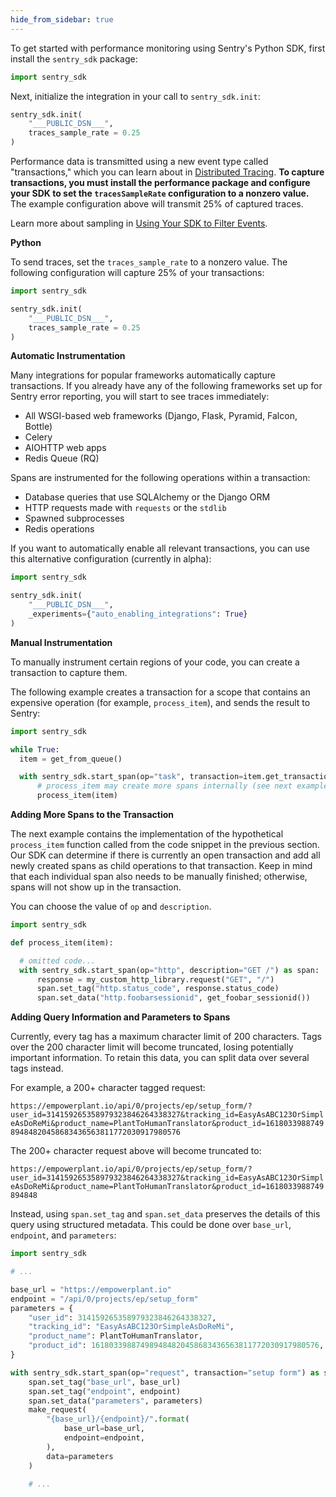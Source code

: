 ```yaml
---
hide_from_sidebar: true
---
```


To get started with performance monitoring using Sentry's Python SDK, first install the `sentry_sdk` package:

```python
import sentry_sdk
```

Next, initialize the integration in your call to `sentry_sdk.init`:

```python
sentry_sdk.init(
    "___PUBLIC_DSN___",
    traces_sample_rate = 0.25
)
```

Performance data is transmitted using a new event type called "transactions," which you can learn about in [Distributed Tracing](/performance-monitoring/distributed-tracing/#traces-transactions-and-spans). **To capture transactions, you must install the performance package and configure your SDK to set the `tracesSampleRate` configuration to a nonzero value.** The example configuration above will transmit 25% of captured traces.

Learn more about sampling in [Using Your SDK to Filter Events](/error-reporting/configuration/filtering/).

**Python**

To send traces, set the `traces_sample_rate` to a nonzero value. The following configuration will capture 25% of your transactions:

```python
import sentry_sdk

sentry_sdk.init(
    "___PUBLIC_DSN___",
    traces_sample_rate = 0.25
)
```

**Automatic Instrumentation**

Many integrations for popular frameworks automatically capture transactions. If you already have any of the following frameworks set up for Sentry error reporting, you will start to see traces immediately:

- All WSGI-based web frameworks (Django, Flask, Pyramid, Falcon, Bottle)
- Celery
- AIOHTTP web apps
- Redis Queue (RQ)

Spans are instrumented for the following operations within a transaction:

- Database queries that use SQLAlchemy or the Django ORM
- HTTP requests made with `requests` or the `stdlib`
- Spawned subprocesses
- Redis operations

If you want to automatically enable all relevant transactions, you can use this alternative configuration (currently in alpha):

```python
import sentry_sdk

sentry_sdk.init(
    "___PUBLIC_DSN___",
    _experiments={"auto_enabling_integrations": True}
)
```

**Manual Instrumentation**

To manually instrument certain regions of your code, you can create a transaction to capture them.

The following example creates a transaction for a scope that contains an expensive operation (for example, `process_item`), and sends the result to Sentry:

```python
import sentry_sdk

while True:
  item = get_from_queue()

  with sentry_sdk.start_span(op="task", transaction=item.get_transaction()):
      # process_item may create more spans internally (see next examples)
      process_item(item)
```

**Adding More Spans to the Transaction**

The next example contains the implementation of the hypothetical `process_item` function called from the code snippet in the previous section. Our SDK can determine if there is currently an open transaction and add all newly created spans as child operations to that transaction. Keep in mind that each individual span also needs to be manually finished; otherwise, spans will not show up in the transaction.

You can choose the value of `op` and `description`.

```python
import sentry_sdk

def process_item(item):

  # omitted code...
  with sentry_sdk.start_span(op="http", description="GET /") as span:
      response = my_custom_http_library.request("GET", "/")
      span.set_tag("http.status_code", response.status_code)
      span.set_data("http.foobarsessionid", get_foobar_sessionid())
```

**Adding Query Information and Parameters to Spans**

Currently, every tag has a maximum character limit of 200 characters. Tags over the 200 character limit will become truncated, losing potentially important information. To retain this data, you can split data over several tags instead.

For example, a 200+ character tagged request:

`https://empowerplant.io/api/0/projects/ep/setup_form/?user_id=314159265358979323846264338327&tracking_id=EasyAsABC123OrSimpleAsDoReMi&product_name=PlantToHumanTranslator&product_id=161803398874989484820458683436563811772030917980576`

The 200+ character request above will become truncated to:

`https://empowerplant.io/api/0/projects/ep/setup_form/?user_id=314159265358979323846264338327&tracking_id=EasyAsABC123OrSimpleAsDoReMi&product_name=PlantToHumanTranslator&product_id=1618033988749894848`

Instead, using `span.set_tag` and `span.set_data` preserves the details of this query using structured metadata. This could be done over `base_url`, `endpoint`, and `parameters`:

```python
import sentry_sdk

# ...

base_url = "https://empowerplant.io"
endpoint = "/api/0/projects/ep/setup_form"
parameters = {
    "user_id": 314159265358979323846264338327,
    "tracking_id": "EasyAsABC123OrSimpleAsDoReMi",
    "product_name": PlantToHumanTranslator,
    "product_id": 161803398874989484820458683436563811772030917980576,
}

with sentry_sdk.start_span(op="request", transaction="setup form") as span:
    span.set_tag("base_url", base_url)
    span.set_tag("endpoint", endpoint)
    span.set_data("parameters", parameters)
    make_request(
        "{base_url}/{endpoint}/".format(
            base_url=base_url,
            endpoint=endpoint,
        ),
        data=parameters
    )

    # ...
```
